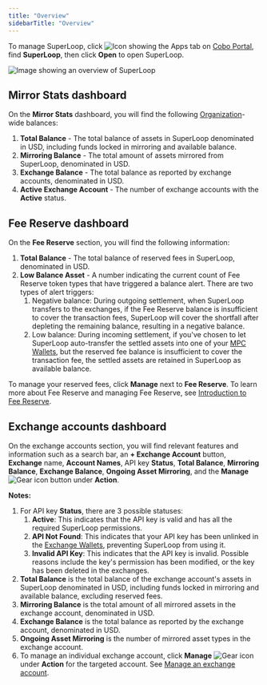 ```yaml
---
title: "Overview"
sidebarTitle: "Overview"
---
```


To manage SuperLoop, click <img src="/en/images/common/icon_apps.svg" className="icon" alt="Icon showing the Apps tab"/> on [Cobo Portal](https://portal.cobo.com/login), find **SuperLoop**, then click **Open** to open SuperLoop.

<img src="/en/images/portal-apps/superloop/superloop-overview.svg" className="screenshot_full_screen" alt="Image showing an overview of SuperLoop" />


## Mirror Stats dashboard

On the **Mirror Stats** dashboard, you will find the following [Organization](https://manuals.cobo.com/en/portal/organization/introduction)-wide balances:

1. **Total Balance** - The total balance of assets in SuperLoop denominated in USD, including funds locked in mirroring and available balance.
2. **Mirroring Balance** - The total amount of assets mirrored from SuperLoop, denominated in USD.
3. **Exchange Balance** - The total balance as reported by exchange accounts, denominated in USD.
4. **Active Exchange Account** - The number of exchange accounts with the **Active** status.

## Fee Reserve dashboard

On the **Fee Reserve** section, you will find the following information:

1. **Total Balance** - The total balance of reserved fees in SuperLoop, denominated in USD.
2. **Low Balance Asset** - A number indicating the current count of Fee Reserve token types that have triggered a balance alert. There are two types of alert triggers:
   1. Negative balance: During outgoing settlement, when SuperLoop transfers to the exchanges, if the Fee Reserve balance is insufficient to cover the transaction fees, SuperLoop will cover the shortfall after depleting the remaining balance, resulting in a negative balance.
   2. Low balance: During incoming settlement, if you've chosen to let SuperLoop auto-transfer the settled assets into one of your [MPC Wallets](/en/portal/mpc-wallets/introduction), but the reserved fee balance is insufficient to cover the transaction fee, the settled assets are retained in SuperLoop as available balance.

To manage your reserved fees, click **Manage** next to **Fee Reserve**. To learn more about Fee Reserve and managing Fee Reserve, see [Introduction to Fee Reserve](/en/portal/portal-apps/superloop/manage-fee-reserve).

## Exchange accounts dashboard

On the exchange accounts section, you will find relevant features and information such as a search bar, an **+ Exchange Account** button, **Exchange** name, **Account Names**, API key **Status**, **Total Balance**, **Mirroring Balance**, **Exchange Balance**, **Ongoing Asset Mirroring**, and the **Manage** <img src="/en/images/common/icon_advanced.svg" className="icon" alt="Gear icon"/> button under **Action**.

**Notes:**

1. For API key **Status**, there are 3 possible statuses:
   1. **Active**: This indicates that the API key is valid and has all the required SuperLoop permissions.
   2. **API Not Found**: This indicates that your API key has been unlinked in the [Exchange Wallets](/en/portal/exchange-wallets/introduction), preventing SuperLoop from using it.
   3. **Invalid API Key**: This indicates that the API key is invalid. Possible reasons include the key's permission has been modified, or the key has been deleted in the exchanges.
2. **Total Balance** is the total balance of the exchange account's assets in SuperLoop denominated in USD, including funds locked in mirroring and available balance, excluding reserved fees.
3. **Mirroring Balance** is the total amount of all mirrored assets in the exchange account, denominated in USD.
4. **Exchange Balance** is the total balance as reported by the exchange account, denominated in USD.
5. **Ongoing Asset Mirroring** is the number of mirrored asset types in the exchange account.
6. To manage an individual exchange account, click **Manage** <img src="/en/images/common/icon_advanced.svg" className="icon" alt="Gear icon"/> under **Action** for the targeted account. See [Manage an exchange account](/en/portal/portal-apps/superloop/manage-an-exchange-account).
